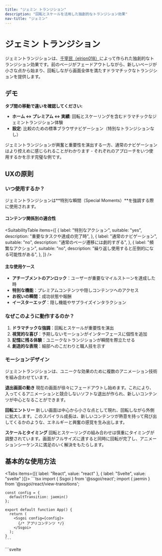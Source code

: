 ```yaml
---
title: "ジェミン トランジション"
description: "回転とスケールを活用した独創的なトランジション効果"
nav-title: "ジェミン"
---
```


# ジェミン トランジション

ジェミントランジションは、[千宰民（elrion018）](https://github.com/elrion018)によって作られた独創的なトランジション効果です。前のページがフェードアウトしながら、新しいページが小さな点から始まり、回転しながら画面全体を満たすドラマチックなトランジションを提供します。

## デモ

<ViewTransitionDemo type="jaemin" />

**タブ間の移動で違いを確認してください:**
- **ホーム ↔ プレミアム ↔ 実績**: 回転とスケーリングを含むドラマチックなジェミントランジション体験
- **設定**: 比較のための標準ブラウザナビゲーション（特別なトランジションなし）

ジェミントランジションが興奮と重要性を演出する一方、通常のナビゲーションはより控えめに感じられることがわかります - それぞれのアプローチをいつ使用するかを示す完璧な例です。

## UXの原則

### いつ使用するか？

ジェミントランジションは**特別な瞬間（Special Moments）**を強調する際に使用されます。

#### コンテンツ関係別の適合性

<SuitabilityTable
  items={[
    {
      label: "特別なアクション",
      suitable: "yes",
      description: "重要なタスクや達成の完了時",
    },
    {
      label: "通常のナビゲーション",
      suitable: "no",
      description: "通常のページ遷移には劇的すぎる",
    },
    {
      label: "頻繁なアクション",
      suitable: "no",
      description: "繰り返し使用すると圧倒的になる可能性がある",
    },
  ]}
/>

#### 主な使用ケース

- **アチーブメントのアンロック**：ユーザーが重要なマイルストーンを達成した時
- **特別な機能**：プレミアムコンテンツや隠しコンテンツへのアクセス
- **お祝いの瞬間**：成功状態や報酬
- **イースターエッグ**：隠し機能やサプライズインタラクション

### なぜこのように動作するのか？

1. **ドラマチックな強調**：回転とスケールが重要性を演出
2. **視覚的な喜び**：予期しないモーションがインターフェースに個性を追加
3. **記憶に残る体験**：ユニークなトランジションが瞬間を際立たせる
4. **創造的な表現**：細部へのこだわりと職人技を示す

### モーションデザイン

ジェミントランジションは、ユニークな効果のために複数のアニメーション技術を組み合わせています。

**退出画面の動き**
現在の画面が徐々にフェードアウトし始めます。これにより、入ってくるアニメーションと競合しないソフトな退出が作られ、新しいコンテンツが中心となることができます。

**回転エントリー**
新しい画面は中心から小さな点として現れ、回転しながら外側に拡大します。このスパイラル成長は、新しいコンテンツが熱意を持って飛び出してくるかのような、エネルギーと興奮の感覚を生み出します。

**スケールとタイミング**
回転とスケーリングの組み合わせは慎重にタイミングが調整されています。画面がフルサイズに達すると同時に回転が完了し、アニメーションシーケンスに満足のいく解決をもたらします。

## 基本的な使用方法

<Tabs items={[{ label: "React", value: "react" }, { label: "Svelte", value: "svelte" }]}>
  <TabPanel value="react">
    ```tsx
    import { Ssgoi } from '@ssgoi/react';
    import { jaemin } from '@ssgoi/react/view-transitions';

    const config = {
      defaultTransition: jaemin()
    };

    export default function App() {
      return (
        <Ssgoi config={config}>
          {/* アプリコンテンツ */}
        </Ssgoi>
      );
    }
    ```

  </TabPanel>
  <TabPanel value="svelte">
    ```svelte
    <script>
      import { Ssgoi } from '@ssgoi/svelte';
      import { jaemin } from '@ssgoi/svelte/view-transitions';

      const config = {
        defaultTransition: jaemin()
      };
    </script>

    <Ssgoi {config}>
      <slot />
    </Ssgoi>
    ```

  </TabPanel>
</Tabs>

## 設定オプション

```typescript
jaemin({
  spring?: {
    stiffness?: number;  // アニメーションスプリング剛性 (デフォルト: 50)
    damping?: number;    // アニメーションスプリング減衰 (デフォルト: 30)
  };
  initialRotation?: number;      // 初期回転角度（度）(デフォルト: 45)
  initialScale?: number;         // 初期スケールファクター (デフォルト: 0.01)
  rotationTriggerPoint?: number; // 回転開始ポイント 0-1 (デフォルト: 0.8)
})
```


## 実践的な例

### 1. アチーブメントのアンロック

<Tabs items={[{ label: "React", value: "react" }, { label: "Svelte", value: "svelte" }]}>
  <TabPanel value="react">
    ```tsx
    const config = {
      transitions: [
        {
          from: '/challenge-complete',
          to: '/achievement',
          transition: jaemin({ duration: 1000 })
        }
      ]
    };
    ```
  </TabPanel>
  <TabPanel value="svelte">
    ```svelte
    <script>
      const config = {
        transitions: [
          {
            from: '/challenge-complete',
            to: '/achievement',
            transition: jaemin({ duration: 1000 })
          }
        ]
      };
    </script>
    ```
  </TabPanel>
</Tabs>

### 2. プレミアム機能へのアクセス

<Tabs items={[{ label: "React", value: "react" }, { label: "Svelte", value: "svelte" }]}>
  <TabPanel value="react">
    ```tsx
    const config = {
      transitions: [
        {
          from: '/upgrade',
          to: '/premium-features',
          transition: jaemin({ rotation: 1080 })
        }
      ]
    };
    ```
  </TabPanel>
  <TabPanel value="svelte">
    ```svelte
    <script>
      const config = {
        transitions: [
          {
            from: '/upgrade',
            to: '/premium-features',
            transition: jaemin({ rotation: 1080 })
          }
        ]
      };
    </script>
    ```
  </TabPanel>
</Tabs>

## アクセシビリティ

- `prefers-reduced-motion`設定を尊重
- スクリーンリーダーがコンテンツの変更を適切に通知
- トランジション中もキーボードナビゲーションが機能

## ベストプラクティス

### ✅ すべきこと

- 本当に特別な瞬間に使用する
- アチーブメントや報酬のために予約する
- イースターエッグやサプライズに適用する
- 最大の効果のために控えめに使用する

### ❌ してはいけないこと

- 通常のナビゲーションには使用しない
- 頻繁にアクセスされる領域では避ける
- エラー状態には適用しない
- 重要なユーザーフローには決して使用しない

## パフォーマンスノート

ジェミントランジションは、スムーズなパフォーマンスのためにGPU加速トランスフォームを使用しています。ただし、複雑なアニメーションのため、以下を考慮してください：

- 低スペックデバイスでのテスト
- パフォーマンスが制限された環境のためのシンプルなフォールバックの提供
- アクセシビリティのための`prefers-reduced-motion`メディアクエリの使用